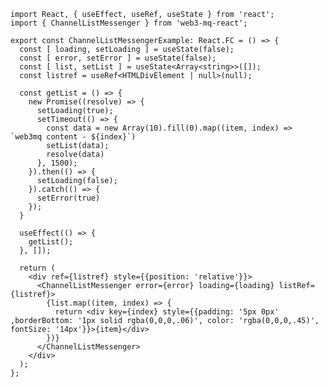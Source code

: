 ```tsx 
import React, { useEffect, useRef, useState } from 'react';
import { ChannelListMessenger } from 'web3-mq-react';

export const ChannelListMessengerExample: React.FC = () => {
  const [ loading, setLoading ] = useState(false);
  const [ error, setError ] = useState(false);
  const [ list, setList ] = useState<Array<string>>([]);
  const listref = useRef<HTMLDivElement | null>(null);

  const getList = () => {
    new Promise((resolve) => {
      setLoading(true);
      setTimeout(() => {
        const data = new Array(10).fill(0).map((item, index) => `web3mq content - ${index}`)
        setList(data);
        resolve(data)
      }, 1500);
    }).then(() => {
      setLoading(false);
    }).catch(() => {
      setError(true)
    });
  }

  useEffect(() => {
    getList();
  }, []);

  return (
    <div ref={listref} style={{position: 'relative'}}>
      <ChannelListMessenger error={error} loading={loading} listRef={listref}>
        {list.map((item, index) => {
          return <div key={index} style={{padding: '5px 0px' ,borderBottom: '1px solid rgba(0,0,0,.06)', color: 'rgba(0,0,0,.45)', fontSize: '14px'}}>{item}</div>
        })}
      </ChannelListMessenger>
    </div>
  );
};
```